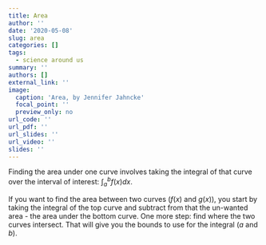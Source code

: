```yaml
---
title: Area
author: ''
date: '2020-05-08'
slug: area
categories: []
tags:
  - science around us
summary: ''
authors: []
external_link: ''
image:
  caption: 'Area, by Jennifer Jahncke'
  focal_point: ''
  preview_only: no
url_code: ''
url_pdf: ''
url_slides: ''
url_video: ''
slides: ''
---
```


Finding the area under one curve involves taking the integral of that curve over the interval of interest: $\int_{a}^{b}{f(x)dx}$. 

If you want to find the area between two curves ($f(x)$ and $g(x)$), you start by taking the integral of the top curve and subtract from that the un-wanted area - the area under the bottom curve. One more step: find where the two curves intersect. That will give you the bounds to use for the integral ($a$ and $b$).